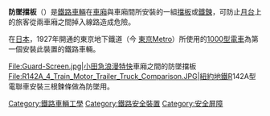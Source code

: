 {{unreferenced|time=2015-06-26T17:37:13+00:00}}
'''防墜擋板'''（{{lang-ja|転落防止幌}}）是[[鐵路車輛|鐵路車輛]]在[[車廂|車廂]]與車廂間所安裝的一組[[擋板|擋板]]或[[鐵鍊|鐵鍊]]，可防止[[月台|月台]]上的旅客從兩車廂之間掉入線路造成危險。

在[[日本|日本]]，1927年開通的東京地下鐵道（今 [[東京地下鐵|東京Metro]]）所使用的[[東京地下鐵道1000型電車|1000型電車]]為第一個安裝此裝置的鐵路車輛。

<gallery>
File:Guard-Screen.jpg|[[小田急浪漫特快|小田急浪漫特快]]車廂之間的防墜擋板
File:R142A_4_Train_Motor_Trailer_Truck_Comparison.JPG|[[紐約地鐵|紐約地鐵]]R142A型電聯車安裝三根鍊條做為防墜用。
</gallery>

{{鐵路小作品}}

[[Category:鐵路車輛工學|Category:鐵路車輛工學]]
[[Category:鐵路安全裝置|Category:鐵路安全裝置]]
[[Category:安全屏障|Category:安全屏障]]